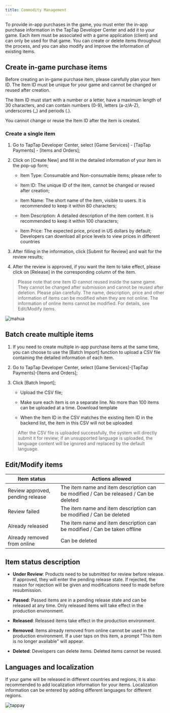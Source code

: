```yaml
---
title: Commodity Management
---
```


<head>
  <meta name="robots" content="noindex" />
</head>

To provide in-app purchases in the game, you must enter the in-app purchase information in the TapTap Developer Center and add it to your game. Each item must be associated with a game application (client) and can only be used for that game. You can create or delete items throughout the process, and you can also modify and improve the information of existing items.

## Create in-game purchase items

Before creating an in-game purchase item, please carefully plan your Item ID. The Item ID must be unique for your game and cannot be changed or reused after creation.

The Item ID must start with a number or a letter, have a maximum length of 30 characters, and can contain numbers (0-9), letters (a-z/A-Z), underscores (_) and periods (.). 

You cannot change or reuse the Item ID after the item is created.

 

### Create a single item

1. Go to TapTap Developer Center, select [Game Services] - [TapTap Payments] - [Items and Orders];

2. Click on [Create New] and fill in the detailed information of your item in the pop-up form; 

    - Item Type: Consumable and Non-consumable items; please refer to 

    - Item ID: The unique ID of the item, cannot be changed or reused after creation;

    - Item Name: The short name of the item, visible to users. It is recommended to keep it within 80 characters;

    - Item Description: A detailed description of the item content. It is recommended to keep it within 100 characters;  

    - Item Price: The expected price, priced in US dollars by default; Developers can download all price levels to view prices in different countries 

3. After filling in the information, click [Submit for Review] and wait for the review results; 

4. After the review is approved, if you want the item to take effect, please click on [Release] in the corresponding column of the item. 

> Please note that one item ID cannot reused inside the same game. They cannot be changed after submission and cannot be reused after deletion. Please plan carefully. The name, description, price and other information of items can be modified when they are not online. The information of online items cannot be modified. For details, see Edit/Modify items.

![mahua](https://capacity-files.lcfile.com/GSpWNUzJ025ypkp42jD180Ko7u9wDiUA/add_sku.png)
 

## Batch create multiple items

1. If you need to create multiple in-app purchase items at the same time, you can choose to use the [Batch Import] function to upload a CSV file containing the detailed information of each item.

2. Go to TapTap Developer Center, select [Game Services]-[TapTap Payments]-[Items and Orders];

3. Click [Batch Import];  

    - Upload the CSV file; 

    - Make sure each item is on a separate line. No more than 100 items can be uploaded at a time. Download template   

    - When the Item ID in the CSV matches the existing Item ID in the backend list, the item in this CSV will not be uploaded

> After the CSV file is uploaded successfully, the system will directly submit it for review; if an unsupported language is uploaded, the language content will be ignored and replaced by the default language. 

 

## Edit/Modify items


|  Item status   | Actions allowed  |
|  ----  | ----  |
| Review approved, pending release  | The item name and item description can be modified  / Can be released / Can be deleted  |
| Review failed | The item name and item description can be modified / Can be deleted |
| Already released  | The item name and item description can be modified / Can be taken offline |
| Already removed from online  | Can be deleted |

 

## Item status description 

* __Under Review__: Products need to be submitted for review before release. If approved, they will enter the pending release state. If rejected, the reason for rejection will be given and modifications need to made before resubmission. 

* __Passed__: Passed items are in a pending release state and can be released at any time. Only released items will take effect in the production environment. 

* __Released__: Released items take effect in the production environment.

* __Removed__: Items already removed from online cannot be used in the production environment. If a user taps on this item, a prompt "This item is no longer available" will appear. 

* __Deleted__: Developers can delete items. Deleted items cannot be reused. 

 

## Languages and localization 

If your game will be released in different countries and regions, it is also recommended to add localization information for your items. Localization information can be entered by adding different languages for different regions. 

![tappay](https://capacity-files.lcfile.com/RuxW5n9niJRDFIVVAa2uOURPHbnpgx4F/product-multilingual.png)